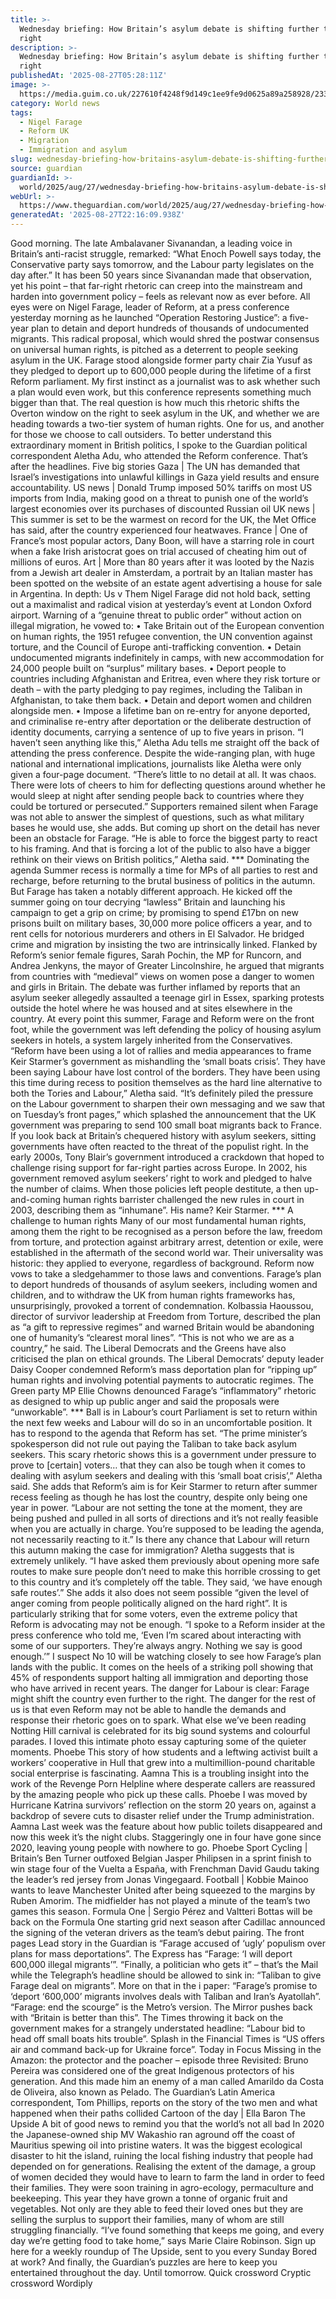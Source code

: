 ```yaml
---
title: >-
  Wednesday briefing: How Britain’s asylum debate is shifting further to the
  right
description: >-
  Wednesday briefing: How Britain’s asylum debate is shifting further to the
  right
publishedAt: '2025-08-27T05:28:11Z'
image: >-
  https://media.guim.co.uk/227610f4248f9d149c1ee9fe9d0625a89a258928/2331_1999_1509_1207/500.jpg
category: World news
tags:
  - Nigel Farage
  - Reform UK
  - Migration
  - Immigration and asylum
slug: wednesday-briefing-how-britains-asylum-debate-is-shifting-further-to-the-right
source: guardian
guardianId: >-
  world/2025/aug/27/wednesday-briefing-how-britains-asylum-debate-is-shifting-further-to-the-right
webUrl: >-
  https://www.theguardian.com/world/2025/aug/27/wednesday-briefing-how-britains-asylum-debate-is-shifting-further-to-the-right
generatedAt: '2025-08-27T22:16:09.938Z'
---
```

Good morning. The late Ambalavaner Sivanandan, a leading voice in Britain’s anti-racist struggle, remarked: “What Enoch Powell says today, the Conservative party says tomorrow, and the Labour party legislates on the day after.” It has been 50 years since Sivanandan made that observation, yet his point – that far-right rhetoric can creep into the mainstream and harden into government policy – feels as relevant now as ever before. All eyes were on Nigel Farage, leader of Reform, at a press conference yesterday morning as he launched “Operation Restoring Justice”: a five-year plan to detain and deport hundreds of thousands of undocumented migrants. This radical proposal, which would shred the postwar consensus on universal human rights, is pitched as a deterrent to people seeking asylum in the UK. Farage stood alongside former party chair Zia Yusuf as they pledged to deport up to 600,000 people during the lifetime of a first Reform parliament. My first instinct as a journalist was to ask whether such a plan would even work, but this conference represents something much bigger than that. The real question is how much this rhetoric shifts the Overton window on the right to seek asylum in the UK, and whether we are heading towards a two-tier system of human rights. One for us, and another for those we choose to call outsiders. To better understand this extraordinary moment in British politics, I spoke to the Guardian political correspondent Aletha Adu, who attended the Reform conference. That’s after the headlines. Five big stories Gaza | The UN has demanded that Israel’s investigations into unlawful killings in Gaza yield results and ensure accountability. US news | Donald Trump imposed 50% tariffs on most US imports from India, making good on a threat to punish one of the world’s largest economies over its purchases of discounted Russian oil UK news | This summer is set to be the warmest on record for the UK, the Met Office has said, after the country experienced four heatwaves. France | One of France’s most popular actors, Dany Boon, will have a starring role in court when a fake Irish aristocrat goes on trial accused of cheating him out of millions of euros. Art | More than 80 years after it was looted by the Nazis from a Jewish art dealer in Amsterdam, a portrait by an Italian master has been spotted on the website of an estate agent advertising a house for sale in Argentina. In depth: Us v Them Nigel Farage did not hold back, setting out a maximalist and radical vision at yesterday’s event at London Oxford airport. Warning of a “genuine threat to public order” without action on illegal migration, he vowed to: • Take Britain out of the European convention on human rights, the 1951 refugee convention, the UN convention against torture, and the Council of Europe anti-trafficking convention. • Detain undocumented migrants indefinitely in camps, with new accommodation for 24,000 people built on “surplus” military bases. • Deport people to countries including Afghanistan and Eritrea, even where they risk torture or death – with the party pledging to pay regimes, including the Taliban in Afghanistan, to take them back. • Detain and deport women and children alongside men. • Impose a lifetime ban on re-entry for anyone deported, and criminalise re-entry after deportation or the deliberate destruction of identity documents, carrying a sentence of up to five years in prison. “I haven’t seen anything like this,” Aletha Adu tells me straight off the back of attending the press conference. Despite the wide-ranging plan, with huge national and international implications, journalists like Aletha were only given a four-page document. “There’s little to no detail at all. It was chaos. There were lots of cheers to him for deflecting questions around whether he would sleep at night after sending people back to countries where they could be tortured or persecuted.” Supporters remained silent when Farage was not able to answer the simplest of questions, such as what military bases he would use, she adds. But coming up short on the detail has never been an obstacle for Farage. “He is able to force the biggest party to react to his framing. And that is forcing a lot of the public to also have a bigger rethink on their views on British politics,” Aletha said. *** Dominating the agenda Summer recess is normally a time for MPs of all parties to rest and recharge, before returning to the brutal business of politics in the autumn. But Farage has taken a notably different approach. He kicked off the summer going on tour decrying “lawless” Britain and launching his campaign to get a grip on crime; by promising to spend £17bn on new prisons built on military bases, 30,000 more police officers a year, and to rent cells for notorious murderers and others in El Salvador. He bridged crime and migration by insisting the two are intrinsically linked. Flanked by Reform’s senior female figures, Sarah Pochin, the MP for Runcorn, and Andrea Jenkyns, the mayor of Greater Lincolnshire, he argued that migrants from countries with “medieval” views on women pose a danger to women and girls in Britain. The debate was further inflamed by reports that an asylum seeker allegedly assaulted a teenage girl in Essex, sparking protests outside the hotel where he was housed and at sites elsewhere in the country. At every point this summer, Farage and Reform were on the front foot, while the government was left defending the policy of housing asylum seekers in hotels, a system largely inherited from the Conservatives. “Reform have been using a lot of rallies and media appearances to frame Keir Starmer’s government as mishandling the ‘small boats crisis’. They have been saying Labour have lost control of the borders. They have been using this time during recess to position themselves as the hard line alternative to both the Tories and Labour,” Aletha said. “It’s definitely piled the pressure on the Labour government to sharpen their own messaging and we saw that on Tuesday’s front pages,” which splashed the announcement that the UK government was preparing to send 100 small boat migrants back to France. If you look back at Britain’s chequered history with asylum seekers, sitting governments have often reacted to the threat of the populist right. In the early 2000s, Tony Blair’s government introduced a crackdown that hoped to challenge rising support for far-right parties across Europe. In 2002, his government removed asylum seekers’ right to work and pledged to halve the number of claims. When those policies left people destitute, a then up-and-coming human rights barrister challenged the new rules in court in 2003, describing them as “inhumane”. His name? Keir Starmer. *** A challenge to human rights Many of our most fundamental human rights, among them the right to be recognised as a person before the law, freedom from torture, and protection against arbitrary arrest, detention or exile, were established in the aftermath of the second world war. Their universality was historic: they applied to everyone, regardless of background. Reform now vows to take a sledgehammer to those laws and conventions. Farage’s plan to deport hundreds of thousands of asylum seekers, including women and children, and to withdraw the UK from human rights frameworks has, unsurprisingly, provoked a torrent of condemnation. Kolbassia Haoussou, director of survivor leadership at Freedom from Torture, described the plan as “a gift to repressive regimes” and warned Britain would be abandoning one of humanity’s “clearest moral lines”. “This is not who we are as a country,” he said. The Liberal Democrats and the Greens have also criticised the plan on ethical grounds. The Liberal Democrats’ deputy leader Daisy Cooper condemned Reform’s mass deportation plan for “ripping up” human rights and involving potential payments to autocratic regimes. The Green party MP Ellie Chowns denounced Farage’s “inflammatory” rhetoric as designed to whip up public anger and said the proposals were “unworkable”. *** Ball is in Labour’s court Parliament is set to return within the next few weeks and Labour will do so in an uncomfortable position. It has to respond to the agenda that Reform has set. “The prime minister’s spokesperson did not rule out paying the Taliban to take back asylum seekers. This scary rhetoric shows this is a government under pressure to prove to [certain] voters… that they can also be tough when it comes to dealing with asylum seekers and dealing with this ‘small boat crisis’,” Aletha said. She adds that Reform’s aim is for Keir Starmer to return after summer recess feeling as though he has lost the country, despite only being one year in power. “Labour are not setting the tone at the moment, they are being pushed and pulled in all sorts of directions and it’s not really feasible when you are actually in charge. You’re supposed to be leading the agenda, not necessarily reacting to it.” Is there any chance that Labour will return this autumn making the case for immigration? Aletha suggests that is extremely unlikely. “I have asked them previously about opening more safe routes to make sure people don’t need to make this horrible crossing to get to this country and it’s completely off the table. They said, ‘we have enough safe routes’.” She adds it also does not seem possible “given the level of anger coming from people politically aligned on the hard right”. It is particularly striking that for some voters, even the extreme policy that Reform is advocating may not be enough. “I spoke to a Reform insider at the press conference who told me, ‘Even I’m scared about interacting with some of our supporters. They’re always angry. Nothing we say is good enough.’” I suspect No 10 will be watching closely to see how Farage’s plan lands with the public. It comes on the heels of a striking poll showing that 45% of respondents support halting all immigration and deporting those who have arrived in recent years. The danger for Labour is clear: Farage might shift the country even further to the right. The danger for the rest of us is that even Reform may not be able to handle the demands and response their rhetoric goes on to spark. What else we’ve been reading Notting Hill carnival is celebrated for its big sound systems and colourful parades. I loved this intimate photo essay capturing some of the quieter moments. Phoebe This story of how students and a leftwing activist built a workers’ cooperative in Hull that grew into a multimillion-pound charitable social enterprise is fascinating. Aamna This is a troubling insight into the work of the Revenge Porn Helpline where desperate callers are reassured by the amazing people who pick up these calls. Phoebe I was moved by Hurricane Katrina survivors’ reflection on the storm 20 years on, against a backdrop of severe cuts to disaster relief under the Trump administration. Aamna Last week was the feature about how public toilets disappeared and now this week it’s the night clubs. Staggeringly one in four have gone since 2020, leaving young people with nowhere to go. Phoebe Sport Cycling | Britain’s Ben Turner outfoxed Belgian Jasper Philipsen in a sprint finish to win stage four of the Vuelta a España, with Frenchman David Gaudu taking the leader’s red jersey from Jonas Vingegaard. Football | Kobbie Mainoo wants to leave Manchester United after being squeezed to the margins by Ruben Amorim. The midfielder has not played a minute of the team’s two games this season. Formula One | Sergio Pérez and Valtteri Bottas will be back on the Formula One starting grid next season after Cadillac announced the signing of the veteran drivers as the team’s debut pairing. The front pages Lead story in the Guardian is “Farage accused of ‘ugly’ populism over plans for mass deportations”. The Express has “Farage: ‘I will deport 600,000 illegal migrants’”. “Finally, a politician who gets it” – that’s the Mail while the Telegraph’s headline should be allowed to sink in: “Taliban to give Farage deal on migrants”. More on that in the i paper: “Farage’s promise to ‘deport ‘600,000’ migrants involves deals with Taliban and Iran’s Ayatollah”. “Farage: end the scourge” is the Metro’s version. The Mirror pushes back with “Britain is better than this”. The Times throwing it back on the government makes for a strangely understated headline: “Labour bid to head off small boats hits trouble”. Splash in the Financial Times is “US offers air and command back-up for Ukraine force”. Today in Focus Missing in the Amazon: the protector and the poacher – episode three Revisited: Bruno Pereira was considered one of the great Indigenous protectors of his generation. And this made him an enemy of a man called Amarildo da Costa de Oliveira, also known as Pelado. The Guardian’s Latin America correspondent, Tom Phillips, reports on the story of the two men and what happened when their paths collided Cartoon of the day | Ella Baron The Upside A bit of good news to remind you that the world’s not all bad In 2020 the Japanese-owned ship MV Wakashio ran aground off the coast of Mauritius spewing oil into pristine waters. It was the biggest ecological disaster to hit the island, ruining the local fishing industry that people had depended on for generations. Realising the extent of the damage, a group of women decided they would have to learn to farm the land in order to feed their families. They were soon training in agro-ecology, permaculture and beekeeping. This year they have grown a tonne of organic fruit and vegetables. Not only are they able to feed their loved ones but they are selling the surplus to support their families, many of whom are still struggling financially. “I’ve found something that keeps me going, and every day we’re getting food to take home,” says Marie Claire Robinson. Sign up here for a weekly roundup of The Upside, sent to you every Sunday Bored at work? And finally, the Guardian’s puzzles are here to keep you entertained throughout the day. Until tomorrow. Quick crossword Cryptic crossword Wordiply
